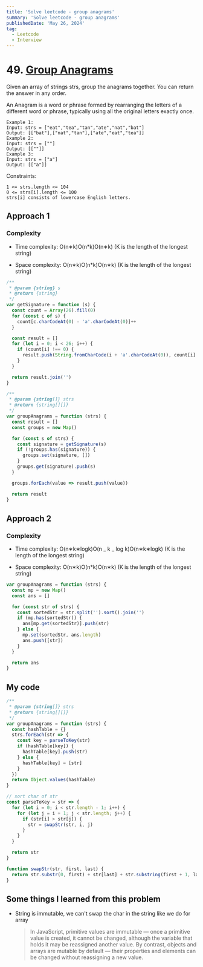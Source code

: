 ```yaml
---
title: 'Solve leetcode - group anagrams'
summary: 'Solve leetcode - group anagrams'
publishedDate: 'May 26, 2024'
tag:
  - Leetcode
  - Interview
---
```


# 49. [Group Anagrams](https://leetcode.com/problems/group-anagrams)

Given an array of strings strs, group the anagrams together. You can return the answer in any order.

An Anagram is a word or phrase formed by rearranging the letters of a different word or phrase, typically using all the original letters exactly once.

```
Example 1:
Input: strs = ["eat","tea","tan","ate","nat","bat"]
Output: [["bat"],["nat","tan"],["ate","eat","tea"]]
Example 2:
Input: strs = [""]
Output: [[""]]
Example 3:
Input: strs = ["a"]
Output: [["a"]]
```

Constraints:

```
1 <= strs.length <= 104
0 <= strs[i].length <= 100
strs[i] consists of lowercase English letters.
```

## Approach 1

### Complexity

- Time complexity:
  O(n∗k)O(n\*k)O(n∗k)
  (K is the length of the longest string)

- Space complexity:
  O(n∗k)O(n\*k)O(n∗k)
  (K is the length of the longest string)

```js
/**
 * @param {string} s
 * @return {string}
 */
var getSignature = function (s) {
  const count = Array(26).fill(0)
  for (const c of s) {
    count[c.charCodeAt(0) - 'a'.charCodeAt(0)]++
  }

  const result = []
  for (let i = 0; i < 26; i++) {
    if (count[i] !== 0) {
      result.push(String.fromCharCode(i + 'a'.charCodeAt(0)), count[i].toString())
    }
  }

  return result.join('')
}

/**
 * @param {string[]} strs
 * @return {string[][]}
 */
var groupAnagrams = function (strs) {
  const result = []
  const groups = new Map()

  for (const s of strs) {
    const signature = getSignature(s)
    if (!groups.has(signature)) {
      groups.set(signature, [])
    }
    groups.get(signature).push(s)
  }

  groups.forEach(value => result.push(value))

  return result
}
```

## Approach 2

### Complexity

- Time complexity:
  O(n∗k∗logk)O(n _ k _ log k)O(n∗k∗logk)
  (K is the length of the longest string)

- Space complexity:
  O(n∗k)O(n\*k)O(n∗k)
  (K is the length of the longest string)

```js
var groupAnagrams = function (strs) {
  const mp = new Map()
  const ans = []

  for (const str of strs) {
    const sortedStr = str.split('').sort().join('')
    if (mp.has(sortedStr)) {
      ans[mp.get(sortedStr)].push(str)
    } else {
      mp.set(sortedStr, ans.length)
      ans.push([str])
    }
  }

  return ans
}
```

## My code

```js
/**
 * @param {string[]} strs
 * @return {string[][]}
 */
var groupAnagrams = function (strs) {
  const hashTable = {}
  strs.forEach(str => {
    const key = parseToKey(str)
    if (hashTable[key]) {
      hashTable[key].push(str)
    } else {
      hashTable[key] = [str]
    }
  })
  return Object.values(hashTable)
}

// sort char of str
const parseToKey = str => {
  for (let i = 0; i < str.length - 1; i++) {
    for (let j = i + 1; j < str.length; j++) {
      if (str[i] > str[j]) {
        str = swapStr(str, i, j)
      }
    }
  }

  return str
}

function swapStr(str, first, last) {
  return str.substr(0, first) + str[last] + str.substring(first + 1, last) + str[first] + str.substr(last + 1)
}
```

## Some things I learned from this problem

- String is immutable, we can't swap the char in the string like we do for array
  > In JavaScript, primitive values are immutable — once a primitive value is created, it cannot be changed, although the variable that holds it may be reassigned another value. By contrast, objects and arrays are mutable by default — their properties and elements can be changed without reassigning a new value.
